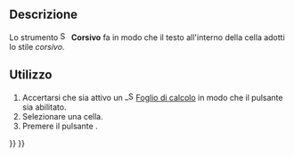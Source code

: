 <languages/>

{{Docnav/it
|[[Spreadsheet_StyleBold/it|Grassetto]]
|[[Spreadsheet_StyleUnderline/it|Sottolineato]]
|[[Spreadsheet_Workbench/it|Spreadsheet]]
|IconL=Spreadsheet_StyleBold.svg
|IconR=Spreadsheet_StyleUnderline.svg
|IconC=Workbench_Spreadsheet.svg
}}

<div class="mw-translate-fuzzy">
{{GuiCommand/it
|Name=Spreadsheet_StyleItalic
|Name/it=Corsivo
|Workbenches=[[Spreadsheet_Workbench/it|Spreadsheet]]
|MenuLocation=Spreadsheet → Stile → Corsivo
|Version=0.17
}}
</div>

<span id="Description"></span>
==Descrizione==

<div class="mw-translate-fuzzy">
Lo strumento [[File:Spreadsheet_StyleItalic.svg|16px]] '''Corsivo''' fa in modo che il testo all'interno della cella adotti lo stile ''corsivo''.
</div>

<span id="Usage"></span>
==Utilizzo==

<div class="mw-translate-fuzzy">
# Accertarsi che sia attivo un [[File: Spreadsheet_CreateSheet.svg|16px]] [[Spreadsheet_CreateSheet/it|Foglio di calcolo]] in modo che il pulsante sia abilitato.
# Selezionare una cella.
# Premere il pulsante {{Button|[[File:Spreadsheet_StyleItalic.svg|16px]] Corsivo}}.
</div>


{{Docnav/it
|[[Spreadsheet_StyleBold/it|Grassetto]]
|[[Spreadsheet_StyleUnderline/it|Sottolineato]]
|[[Spreadsheet_Workbench/it|Spreadsheet]]
|IconL=Spreadsheet_StyleBold.svg
|IconR=Spreadsheet_StyleUnderline.svg
|IconC=Workbench_Spreadsheet.svg
}}

{{Spreadsheet_Tools_navi{{#translation:}}}}
{{Userdocnavi{{#translation:}}}}